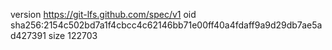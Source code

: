 version https://git-lfs.github.com/spec/v1
oid sha256:2154c502bd7a1f4cbcc4c62146bb71e00ff40a4fdaff9a9d29db7ae5ad427391
size 122703
